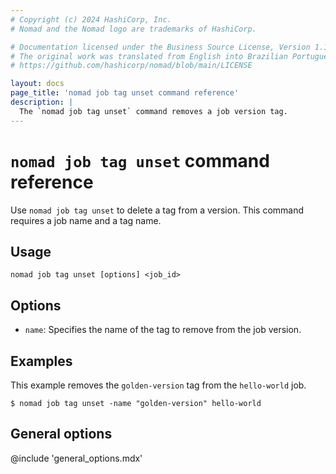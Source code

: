 ```yaml
---
# Copyright (c) 2024 HashiCorp, Inc.
# Nomad and the Nomad logo are trademarks of HashiCorp.

# Documentation licensed under the Business Source License, Version 1.1.
# The original work was translated from English into Brazilian Portuguese.
# https://github.com/hashicorp/nomad/blob/main/LICENSE

layout: docs
page_title: 'nomad job tag unset command reference'
description: |
  The `nomad job tag unset` command removes a job version tag.
---
```


# `nomad job tag unset` command reference

Use `nomad job tag unset` to delete a tag from a version. This command requires
a job name and a tag name.

## Usage

```plaintext
nomad job tag unset [options] <job_id>
```

## Options

- `name`: Specifies the name of the tag to remove from the job version.

## Examples

This example removes the `golden-version` tag from the `hello-world` job.

```shell-session
$ nomad job tag unset -name "golden-version" hello-world
```

## General options

@include 'general_options.mdx'
